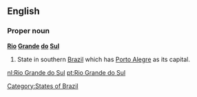 ==English==

===Proper noun===
'''[[Rio]] [[Grande]] [[do]] [[Sul]]'''

#State in southern [[Brazil]] which has [[Porto Alegre]] as its capital.
[[Category:States of Brazil]]
[[nl:Rio Grande do Sul]]
[[pt:Rio Grande do Sul]]